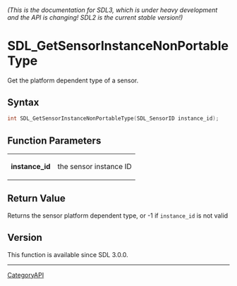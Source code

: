 ====== (This is the documentation for SDL3, which is under heavy development and the API is changing! SDL2 is the current stable version!) ======
= SDL_GetSensorInstanceNonPortableType =

Get the platform dependent type of a sensor.

== Syntax ==

<syntaxhighlight lang='c'>
int SDL_GetSensorInstanceNonPortableType(SDL_SensorID instance_id);
</syntaxhighlight>

== Function Parameters ==

{|
|'''instance_id'''
|the sensor instance ID
|}

== Return Value ==

Returns the sensor platform dependent type, or -1 if
<code>instance_id</code> is not valid

== Version ==

This function is available since SDL 3.0.0.

----
[[CategoryAPI]]


